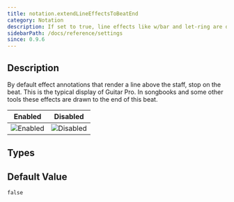 ```yaml
---
title: notation.extendLineEffectsToBeatEnd
category: Notation
description: If set to true, line effects like w/bar and let-ring are drawn until the end of the beat instead of the start
sidebarPath: /docs/reference/settings
since: 0.9.6
---
```



## Description

By default effect annotations that render a line above the staff, stop on the beat. This is the typical display of Guitar Pro. In songbooks and some other tools 
these effects are drawn to the end of this beat.     

<PropertyDescription metadata={metadata} />

| Enabled                                                                     | Disabled                                                                      |
|-----------------------------------------------------------------------------|-------------------------------------------------------------------------------|
| ![Enabled](/img/reference/property/extendlineeffectstobeatend-enabled.png) | ![Disabled](/img/reference/property/extendlineeffectstobeatend-disabled.png) |

## Types

<TypeTable>
    <TypeRow name="bool" />
</TypeTable>

## Default Value
`false`